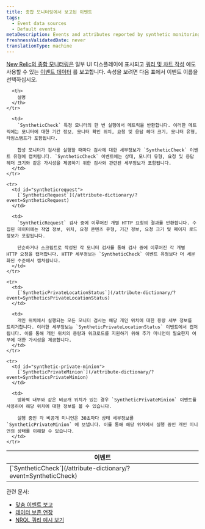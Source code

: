 ```yaml
---
title: 종합 모니터링에서 보고된 이벤트
tags:
  - Event data sources
  - Default events
metaDescription: Events and attributes reported by synthetic monitoring in New Relic.
freshnessValidatedDate: never
translationType: machine
---
```


[New Relic의 종합 모니터링은](/docs/synthetics/new-relic-synthetics/getting-started/introduction-new-relic-synthetics) 일부 UI 디스플레이에 표시되고 [쿼리 및 차트 작성](/docs/using-new-relic/data/understand-data/query-new-relic-data) 에도 사용할 수 있는 [이벤트 데이터](/docs/using-new-relic/data/understand-data/new-relic-data-types#event-data) 를 보고합니다. 속성을 보려면 다음 표에서 이벤트 이름을 선택하십시오.

<table>
  <thead>
    <tr>
      <th style={{ width: "300px" }}>
        이벤트
      </th>

      <th>
        설명
      </th>
    </tr>
  </thead>

  <tbody>
    <tr>
      <td id="syntheticcheck-error">
        [`SyntheticCheck`](/attribute-dictionary/?event=SyntheticCheck)
      </td>

      <td>
        `SyntheticCheck` 특정 모니터의 한 번 실행에서 메트릭을 반환합니다. 이러한 메트릭에는 모니터에 대한 기간 정보, 모니터 확인 위치, 요청 및 응답 헤더 크기, 모니터 유형, 타임스탬프가 포함됩니다.

        합성 모니터가 검사를 실행할 때마다 검사에 대한 세부정보가 `SyntheticCheck` 이벤트 유형에 캡처됩니다. `SyntheticCheck` 이벤트에는 상태, 모니터 유형, 요청 및 응답 헤더 크기와 같은 가시성을 제공하기 위한 검사와 관련된 세부정보가 포함됩니다.
      </td>
    </tr>

    <tr>
      <td id="syntheticrequest">
        [`SyntheticRequest`](/attribute-dictionary/?event=SyntheticRequest)
      </td>

      <td>
        `SyntheticRequest` 검사 중에 이루어진 개별 HTTP 요청의 결과를 반환합니다. 수집된 데이터에는 작업 정보, 위치, 요청 콘텐츠 유형, 기간 정보, 요청 크기 및 페이지 로드 정보가 포함됩니다.

        단순하거나 스크립트로 작성된 각 모니터 검사를 통해 검사 중에 이루어진 각 개별 HTTP 요청을 캡처합니다. HTTP 세부정보는 `SyntheticCheck` 이벤트 유형보다 더 세분화된 수준에서 캡처됩니다.
      </td>
    </tr>

    <tr>
      <td>
        [`SyntheticPrivateLocationStatus`](/attribute-dictionary/?event=SyntheticsPrivateLocationStatus)
      </td>

      <td>
        개인 위치에서 실행되는 모든 모니터 검사는 해당 개인 위치에 대한 용량 세부 정보를 트리거합니다. 이러한 세부정보는 `SyntheticPrivateLocationStatus` 이벤트에서 캡처됩니다. 이를 통해 개인 위치의 용량과 워크로드를 지원하기 위해 추가 미니언이 필요한지 여부에 대한 가시성을 제공합니다.
      </td>
    </tr>

    <tr>
      <td id="synthetic-private-minion">
        [`SyntheticPrivateMinion`](/attribute-dictionary/?event=SyntheticsPrivateMinion)
      </td>

      <td>
        방화벽 내부와 같은 비공개 위치가 있는 경우 `SyntheticPrivateMinion` 이벤트를 사용하여 해당 위치에 대한 정보를 볼 수 있습니다.

        실행 중인 각 비공개 미니언은 30초마다 상태 세부정보를 `SyntheticPrivateMinion` 에 보냅니다. 이를 통해 해당 위치에서 실행 중인 개인 미니언의 상태를 이해할 수 있습니다.
      </td>
    </tr>
  </tbody>
</table>

관련 문서:

* [맞춤 이벤트 보고](/docs/insights/insights-data-sources/custom-data/report-custom-event-data)
* [데이터 보존 연장](/docs/insights/use-insights-ui/manage-account-data/extend-event-data-retention)
* [NRQL 쿼리 예시 보기](/docs/query-data/nrql-new-relic-query-language/nrql-query-tutorials)
